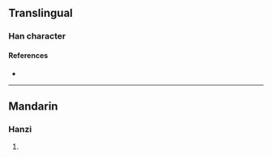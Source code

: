 {{character info}}
==Translingual==

===Han character===
{{Han char|rn=96|rad=玉|as=11|sn=15|four=|canj=MGJMC,XMGJM|ids=⿰𤣩寅}}

====References====
* {{Han ref|kx=0741.210|dkj=21219|dj=1150.330|hdz=21136.030|uh=748C|ud=29836}}

----

==Mandarin==

===Hanzi===
{{cmn-hanzi|pin=[[yín]] ([[yin2]])|wg=yin<sup>2</sup>}}

# {{rfdef|cmn|sort=玉11}}